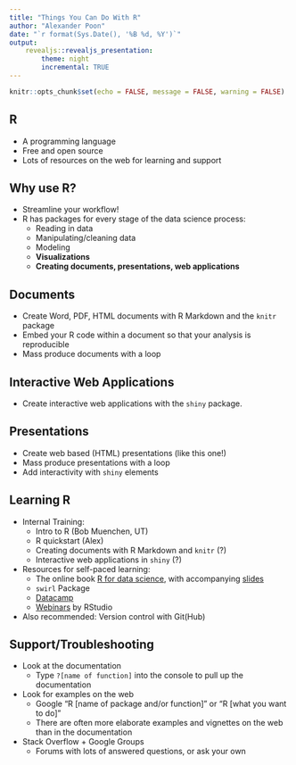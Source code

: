 ```yaml
---
title: "Things You Can Do With R"
author: "Alexander Poon"
date: "`r format(Sys.Date(), '%B %d, %Y')`"
output:
    revealjs::revealjs_presentation:
        theme: night
        incremental: TRUE
---
```


```r
knitr::opts_chunk$set(echo = FALSE, message = FALSE, warning = FALSE)
```

## R

* A programming language
* Free and open source
* Lots of resources on the web for learning and support

## Why use R?

* Streamline your workflow!
* R has packages for every stage of the data science process:
    + Reading in data
    + Manipulating/cleaning data
    + Modeling
    + **Visualizations**
    + **Creating documents, presentations, web applications**

## Documents

* Create Word, PDF, HTML documents with R Markdown and the `knitr` package
* Embed your R code within a document so that your analysis is reproducible
* Mass produce documents with a loop

## Interactive Web Applications

* Create interactive web applications with the `shiny` package.

## Presentations

* Create web based (HTML) presentations (like this one!)
* Mass produce presentations with a loop
* Add interactivity with `shiny` elements

## Learning R

* Internal Training:
    + Intro to R (Bob Muenchen, UT)
    + R quickstart (Alex)
    + Creating documents with R Markdown and `knitr` (?)
    + Interactive web applications in `shiny` (?)

* Resources for self-paced learning:
    + The online book [R for data science](http://r4ds.had.co.nz/), with accompanying [slides](https://github.com/rstudio/Intro/tree/master/slides)
    + `swirl` Package
    + [Datacamp](https://www.datacamp.com/)
    + [Webinars](https://www.rstudio.com/resources/webinars/) by RStudio

* Also recommended: Version control with Git(Hub)

## Support/Troubleshooting

* Look at the documentation
    + Type `?[name of function]` into the console to pull up the documentation
* Look for examples on the web
    + Google "R [name of package and/or function]" or "R [what you want to do]"
    + There are often more elaborate examples and vignettes on the web than in the documentation
* Stack Overflow + Google Groups
    + Forums with lots of answered questions, or ask your own
